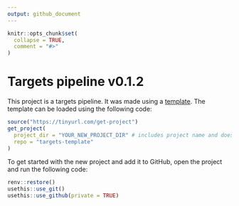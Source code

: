 ```yaml
---
output: github_document
---
```


<!-- README.md is generated from README.Rmd. Please edit that file -->

```r
knitr::opts_chunk$set(
  collapse = TRUE,
  comment = "#>"
)
```

# Targets pipeline v0.1.2

This project is a targets pipeline. It was made using a [template](https://github.com/adha-rex/targets-template).
The template can be loaded using the following code:


```r
source("https://tinyurl.com/get-project")
get_project(
  project_dir = "YOUR_NEW_PROJECT_DIR" # includes project name and doesn't currently exist i.e. "Projects/mhr-pathology-pipeline"
  repo = "targets-template"
)
```

To get started with the new project and add it to GitHub, open the project and run the following code:

```r
renv::restore()
usethis::use_git()
usethis::use_github(private = TRUE)
```

